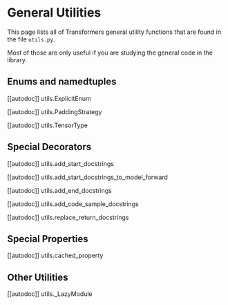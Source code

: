 <!--Copyright 2021 The HuggingFace Team. All rights reserved.

Licensed under the Apache License, Version 2.0 (the "License"); you may not use this file except in compliance with
the License. You may obtain a copy of the License at

http://www.apache.org/licenses/LICENSE-2.0

Unless required by applicable law or agreed to in writing, software distributed under the License is distributed on
an "AS IS" BASIS, WITHOUT WARRANTIES OR CONDITIONS OF ANY KIND, either express or implied. See the License for the
specific language governing permissions and limitations under the License.
-->

# General Utilities

This page lists all of Transformers general utility functions that are found in the file `utils.py`.

Most of those are only useful if you are studying the general code in the library.


## Enums and namedtuples

[[autodoc]] utils.ExplicitEnum

[[autodoc]] utils.PaddingStrategy

[[autodoc]] utils.TensorType

## Special Decorators

[[autodoc]] utils.add_start_docstrings

[[autodoc]] utils.add_start_docstrings_to_model_forward

[[autodoc]] utils.add_end_docstrings

[[autodoc]] utils.add_code_sample_docstrings

[[autodoc]] utils.replace_return_docstrings

## Special Properties

[[autodoc]] utils.cached_property

## Other Utilities

[[autodoc]] utils._LazyModule
